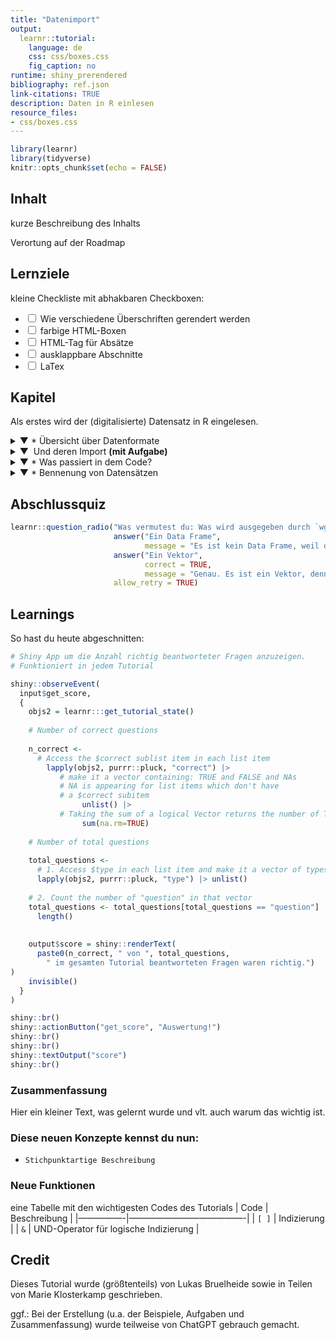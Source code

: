 ```yaml
---
title: "Datenimport"
output:
  learnr::tutorial:
    language: de
    css: css/boxes.css
    fig_caption: no
runtime: shiny_prerendered
bibliography: ref.json
link-citations: TRUE
description: Daten in R einlesen
resource_files:
- css/boxes.css
---
```


```r
library(learnr)
library(tidyverse)
knitr::opts_chunk$set(echo = FALSE)
```


## Inhalt

kurze Beschreibung des Inhalts

Verortung auf der Roadmap

## Lernziele

kleine Checkliste mit abhakbaren Checkboxen:

-   <input type="checkbox" unchecked> Wie verschiedene Überschriften
    gerendert werden </input>
-   <input type="checkbox" unchecked> farbige HTML-Boxen </input>
-   <input type="checkbox" unchecked> HTML-Tag für Absätze </input>
-   <input type="checkbox" unchecked> ausklappbare Abschnitte </input>
-   <input type="checkbox" unchecked> LaTex </input>


## Kapitel

Als erstes wird der (digitalisierte) Datensatz in R eingelesen.

<details>

<summary><a>▼ \* Übersicht über Datenformate </a></summary>

Zuerst brauchen wir ein grundlegendes Verständnis davon, wie Daten für R
aussehen:

![](images/csv.png){width="95%" style="display:block; margin:auto;"}
![](images/rda.png){width="95%" style="display:block; margin:auto;"}
![](images/sav.png){width="95%" style="display:block; margin:auto;"}

Oben seht ihr ein und denselben Datensatz in drei verschiedenen Formaten
und wie er aussieht, wenn er nicht in R eingelesen ist.

1.  **CSV (Excel)**: Ergibt einigermaßen Sinn für unser menschliches
    Auge.
2.  **RDA (R)**: Viele nicht lesbare Zeichen. Ist binär und enthält
    spezifische Informationen für R.
3.  **SAV (SPSS)**: Hier wirds richtig crazy für uns: Das ist eine
    Mischung aus binär-Code und Metainformationen, die nur SPSS
    entschlüsseln kann.

Zum Glück müssen wir uns damit nicht weiter auseinander setzen. Es
reicht, dass ihr das einmal gesehen habt.

Wie ein und der selbe Code je nach Sprache schon für uns Menschen
unterschiedlich aussieht, geht es auch R. Um Daten in R einzulesen,
brauchen wir verschiedene Befehle. Quasi um R zu sagen, welche
Übersetzungsprozesse R machen muss, um die Daten lesen und für uns
Menschen verständlich anzeigen zu können.

</details>

<details>

<summary><a>▼  Und deren Import **(mit Aufgabe)**</a></summary>

Alle Datensätze, die wir in dieser gesamten Veranstaltung verwenden, hat
Lukas netterweise direkt ins Paket eingebunden, das heißt, ihr müsst für
die Tutorials und Abgaben gar nichts tun, da die Daten bereits
eingelesen sind. Um R eine Orientierung zu geben, welchen Datensatz ihr
verwenden wollt tippt folgendes: `rtutorials::datensatz`\
Sobald ihr das warme Nest dieses Tutoriums verlasst, werdet ihr
allerdings mit anderen Datenformaten konfrontiert sein. Desewgen wollen
wir euch die drei wichtigsten Befehle mit auf den Weg geben:

1.  CSV: `daten <- read.csv("data/datensatz.csv")`
2.  RDA: `daten <- load("data/datensatz.rda")`
3.  SAV: `daten <- haven::read_sav("data/datensatz.csv")`

::: aufgaberstudio
**Aufgabe:**\
Lies den Datensatz `publictr.rda` aus dem Ordner `data` in dein Skript
zu dieser Veranstaltung ein.\
(Du könntest auch einfach `rtutorials::publictr` nutzen. Für
Übungszwecke gehen wir aber hier den längeren Weg.)
:::

</details>

<details>

<summary><a>▼ \* Was passiert in dem Code? </a></summary>

-   `data`: Zuerst erstellen wir ein Objekt, dass wir in diesem Fall
    `data` nennen. Bis jetzt ist es wie eine leere Box.
-   `<-`: Dann sagen wir R, das es was in die Box tun soll. Das ist eine
    sehr einfache Funktion.
-   `load()`: Auch das ist eine Funktion, es läd einen `rda` Datensatz.
-   `"data/publictr.rda"`: Der Datensatz (`"publictr.rda"`) und wo er
    liegt (`"data/"`)

Also nochmal in langsam und zum mitschreiben. Wir sagen zu R: Gehe bitte
diesen Weg (`"data/"`) und nimm diesen spezifischen, dort gespeicherten
Datensatz (`"publictr.rda"`) und lade ihn ein (`load()`). Dann speichere
ihn im Arbeitsspeicher (`<-`) unter diesem Namen (`data`).

</details>

<details>

<summary><a>▼ \* Bennenung von Datensätzen </a></summary>

Im Grunde ist es echt egal, wie ihr eure Datensätze in R nennt.

Es gibt klassischerweise zwei Heransgehensweisen: sehr allgemein `data`
oder sehr spezifisch den Namen, also `publictr`.

**Verwendung von "data":** - Vorteile: - *Allgemeiner Begriff:* Der Name
"data" ist ein allgemeiner Begriff, der leicht zu merken (und tippen)
ist. - *Einfachheit:* Die Verwendung von "data" kann den Code einfach
halten, da der Name kurz und prägnant ist. - *Wiederverwendbarkeit:* Da
"data" so allgemein ist, könnte der Name für verschiedene Arten von
Datensätzen verwendet werden.

-   Nachteile:
    -   *Verwechslungsgefahr:* Da "data" ein häufig verwendetes Wort
        ist, könnten Verwechslungen oder Konflikte mit anderen
        Variablennamen und Argumenten in Funktionen auftreten.
    -   *Mangelnde Beschreibung:* Der Name "data" gibt keine Hinweise
        auf den Inhalt oder Zweck des Datensatzes, was zu Verwirrung
        führen könnte.
    -   *Kollisionen:* Wenn mehrere Datensätze "data" heißen, könnte es
        zu unerwarteten Konflikten führen.

**Verwendung von "publictr":** - Vorteile: - *Spezifizität:* Der Name
"publictr" ist spezifisch und weist auf den Inhalt des Datensatzes
hin. - *Vermeidung von Verwechslungen:* Ein spezifischer Name wie
"publictr" kann Verwechslungen mit anderen Variablennamen reduzieren. -
*Kontextbetonung:* Der Name kann den Fokus auf den Kontext des
Datensatzes legen.

-   Nachteile:
    -   *Mögliche Überkomplexität:* Sehr spezifische Namen könnten zu
        lang oder komplex werden und das Schreiben von Code erschweren.
    -   *Mögliche Vergessenheit*: Ein komplexer Name wie "publictr"
        könnte schwer zu merken sein, insbesondere wenn er selten
        verwendet wird.
    -   *Eingeschränkte Wiederverwendbarkeit:* Ein sehr spezifischer
        Name macht das kopieren von Code fürs nächste Projekt
        anstrengender.

</details>



## Abschlussquiz

```r
learnr::question_radio("Was vermutest du: Was wird ausgegeben durch `wg$name`?",
                       answer("Ein Data Frame",
                              message = "Es ist kein Data Frame, weil die Werte dann untereinander in einer Spalte ausgegeben würden und nicht nebeneinander."),
                       answer("Ein Vektor",
                              correct = TRUE,
                              message = "Genau. Es ist ein Vektor, denn bei einem Data Frame würden die Werte untereinander in einer Spalte ausgegeben statt horizontal."),
                       allow_retry = TRUE)
```


## Learnings

So hast du heute abgeschnitten:

```r
# Shiny App um die Anzahl richtig beantworteter Fragen anzuzeigen. 
# Funktioniert in jedem Tutorial

shiny::observeEvent(
  input$get_score, 
  {
    objs2 = learnr:::get_tutorial_state()
    
    # Number of correct questions
    
    n_correct <- 
      # Access the $correct sublist item in each list item
        lapply(objs2, purrr::pluck, "correct") |>
           # make it a vector containing: TRUE and FALSE and NAs
           # NA is appearing for list items which don't have
           # a $correct subitem
                unlist() |> 
           # Taking the sum of a logical Vector returns the number of TRUEs
                sum(na.rm=TRUE)
    
    # Number of total questions
    
    total_questions <- 
      # 1. Access $type in each list item and make it a vector of types
      lapply(objs2, purrr::pluck, "type") |> unlist()
    
    # 2. Count the number of "question" in that vector
    total_questions <- total_questions[total_questions == "question"] |> 
      length()
      
      
    output$score = shiny::renderText(
      paste0(n_correct, " von ", total_questions,
        " im gesamten Tutorial beantworteten Fragen waren richtig.")
)
    invisible()
  }
)
```

```r
shiny::br()
shiny::actionButton("get_score", "Auswertung!")
shiny::br()
shiny::br()
shiny::textOutput("score")
shiny::br()
```



### Zusammenfassung

Hier ein kleiner Text, was gelernt wurde und vlt. auch warum das wichtig ist.

### Diese neuen Konzepte kennst du nun:
-     Stichpunktartige Beschreibung

### Neue Funktionen
eine Tabelle mit den wichtigesten Codes des Tutorials
| Code           | Beschreibung                           |
|----------------|----------------------------------------|
| `[ ]`          | Indizierung                            |
| `&`            | UND-Operator für logische Indizierung  |

## Credit
<!-- vielleicht in diese Richtung? -->
Dieses Tutorial wurde (größtenteils) von Lukas Bruelheide sowie in Teilen von Marie Klosterkamp geschrieben. 

ggf.: Bei der Erstellung (u.a. der Beispiele, Aufgaben und Zusammenfassung) wurde teilweise von ChatGPT gebrauch gemacht.
